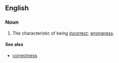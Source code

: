 ==English==
===Noun===
{{en-noun|es}}
# The characteristic of being [[incorrect]]; [[wrongness]].

====See also====
*[[correctness]]